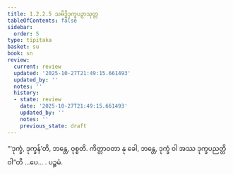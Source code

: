 ```yaml
---
title: 1.2.2.5 သမိဒ္ဓိဒုက္ခပဉှာသုတ္တ
tableOfContents: false
sidebar:
  order: 5
type: tipitaka
basket: su
book: sn
review:
  current: review
  updated: '2025-10-27T21:49:15.661493'
  updated_by: ''
  notes: ''
  history:
  - state: review
    date: '2025-10-27T21:49:15.661493'
    updated_by: ''
    notes: ''
    previous_state: draft
---
```



<ReviewStatus review={frontmatter.review} showDetails={true} />

<HypothesisAnnotation frontmatter={frontmatter} />

<DynamicBreadcrumb />

<Division number="67" book="sn" e="ch" v="18" p="289">

<Paragraph number="222" book="sn">
“‘ဒုက္ခံ, ဒုက္ခန်’တိ, ဘန္တေ, ဝုစ္စတိ. ကိတ္တာဝတာ နု ခေါ, ဘန္တေ, ဒုက္ခံ ဝါ အဿ ဒုက္ခပညတ္တိ ဝါ”တိ …ပေ… .

</Paragraph>
</Division>

<Paragraph number="223" type="center" book="sn">
ပဉ္စမံ.
</Paragraph>